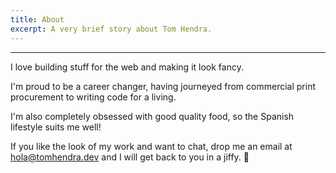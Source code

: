 ```yaml
---
title: About
excerpt: A very brief story about Tom Hendra.
---
```


<Box variant="container.sm" py="10|12|18">

<Bio
  heading="Hola, I'm Tom 👋"
  text="I'm a Software Developer from the UK living in Spain!"
/>

<hr />

I love building stuff for the web and making it look fancy.

I'm proud to be a career changer, having journeyed from commercial print procurement to writing code for a living.

I'm also completely obsessed with good quality food, so the Spanish lifestyle suits me well!

If you like the look of my work and want to chat, drop me an email at [hola@tomhendra.dev](mailto:hola@tomhendra.dev) and I will get back to you in a jiffy. 🙂

</Box>
